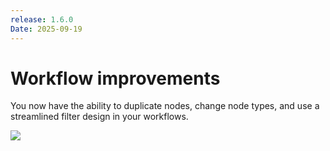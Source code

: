 ```yaml
---
release: 1.6.0
Date: 2025-09-19
---
```


#  Workflow improvements

You now have the ability to duplicate nodes, change node types, and use a streamlined filter design in your workflows.

![](/images/releases/1.6/1.6-workflows-improvements.png)
